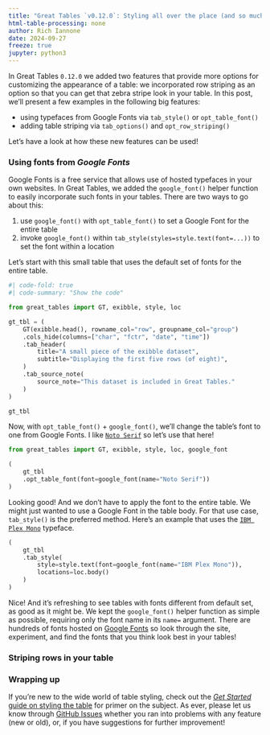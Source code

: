 ```yaml
---
title: "Great Tables `v0.12.0`: Styling all over the place (and so much more)"
html-table-processing: none
author: Rich Iannone
date: 2024-09-27
freeze: true
jupyter: python3
---
```


In Great Tables `0.12.0` we added two features that provide more options for customizing the appearance of a table: we incorporated row striping as an option so that you can get that zebra stripe look in your table. In this post, we'll present a few examples in the following big features:

- using typefaces from Google Fonts via `tab_style()` or `opt_table_font()`
- adding table striping via `tab_options()` and `opt_row_striping()`

Let's have a look at how these new features can be used!

### Using fonts from *Google Fonts*

Google Fonts is a free service that allows use of hosted typefaces in your own websites. In Great Tables, we added the `google_font()` helper function to easily incorporate such fonts in your tables. There are two ways to go about this:

1. use `google_font()` with `opt_table_font()` to set a Google Font for the entire table
2. invoke `google_font()` within `tab_style(styles=style.text(font=...))` to set the font within a location

Let's start with this small table that uses the default set of fonts for the entire table.

```python

#| code-fold: true
#| code-summary: "Show the code"

from great_tables import GT, exibble, style, loc

gt_tbl = (
    GT(exibble.head(), rowname_col="row", groupname_col="group")
    .cols_hide(columns=["char", "fctr", "date", "time"])
    .tab_header(
        title="A small piece of the exibble dataset",
        subtitle="Displaying the first five rows (of eight)",
    )
    .tab_source_note(
        source_note="This dataset is included in Great Tables."
    )
)

gt_tbl
```

Now, with `opt_table_font()` + `google_font()`, we'll change the table's font to one from Google Fonts. I like [`Noto Serif`](https://fonts.google.com/noto/specimen/Noto+Serif) so let's use that here!

```python
from great_tables import GT, exibble, style, loc, google_font

(
    gt_tbl
    .opt_table_font(font=google_font(name="Noto Serif"))
)
```

Looking good! And we don't have to apply the font to the entire table. We might just wanted to use a Google Font in the table body. For that use case, `tab_style()` is the preferred method. Here's an example that uses the [`IBM Plex Mono`](https://fonts.google.com/specimen/IBM+Plex+Mono) typeface.

```python
(
    gt_tbl
    .tab_style(
        style=style.text(font=google_font(name="IBM Plex Mono")),
        locations=loc.body()
    )
)
```

Nice! And it's refreshing to see tables with fonts different from default set, as good as it might be. We kept the `google_font()` helper function as simple as possible, requiring only the font name in its `name=` argument. There are hundreds of fonts hosted on [Google Fonts](https://fonts.google.com) so look through the site, experiment, and find the fonts that you think look best in your tables!

### Striping rows in your table



### Wrapping up


If you're new to the wide world of table styling, check out the [*Get Started* guide on styling the table](https://posit-dev.github.io/great-tables/get-started/basic-styling.html) for primer on the subject. As ever, please let us know through [GitHub Issues](https://github.com/posit-dev/great-tables/issues) whether you ran into problems with any feature (new or old), or, if you have suggestions for further improvement!
